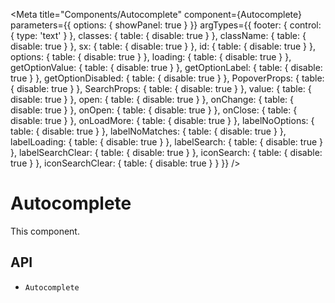 

<Meta
  title="Components/Autocomplete"
  component={Autocomplete}
  parameters={{
    options: { showPanel: true }
  }}
  argTypes={{
    footer: {
      control: {
        type: 'text'
      }
    },
    classes: {
      table: {
        disable: true
      }
    },
    className: {
      table: {
        disable: true
      }
    },
    sx: {
      table: {
        disable: true
      }
    },
    id: {
      table: {
        disable: true
      }
    },
    options: {
      table: {
        disable: true
      }
    },
    loading: {
      table: {
        disable: true
      }
    },
    getOptionValue: {
      table: {
        disable: true
      }
    },
    getOptionLabel: {
      table: {
        disable: true
      }
    },
    getOptionDisabled: {
      table: {
        disable: true
      }
    },
    PopoverProps: {
      table: {
        disable: true
      }
    },
    SearchProps: {
      table: {
        disable: true
      }
    },
    value: {
      table: {
        disable: true
      }
    },
    open: {
      table: {
        disable: true
      }
    },
    onChange: {
      table: {
        disable: true
      }
    },
    onOpen: {
      table: {
        disable: true
      }
    },
    onClose: {
      table: {
        disable: true
      }
    },
    onLoadMore: {
      table: {
        disable: true
      }
    },
    labelNoOptions: {
      table: {
        disable: true
      }
    },
    labelNoMatches: {
      table: {
        disable: true
      }
    },
    labelLoading: {
      table: {
        disable: true
      }
    },
    labelSearch: {
      table: {
        disable: true
      }
    },
    labelSearchClear: {
      table: {
        disable: true
      }
    },
    iconSearch: {
      table: {
        disable: true
      }
    },
    iconSearchClear: {
      table: {
        disable: true
      }
    }
  }}
/>

# Autocomplete

This component.

<Canvas>
  <Story story={stories.Demo} name="Demo" />
</Canvas>

<ArgsTable story="Demo" />

## API

<ul>
  <li>
    <LinkTo kind="components-api-Autocomplete" story="page">
      <code>Autocomplete</code>
    </LinkTo>
  </li>
</ul>
